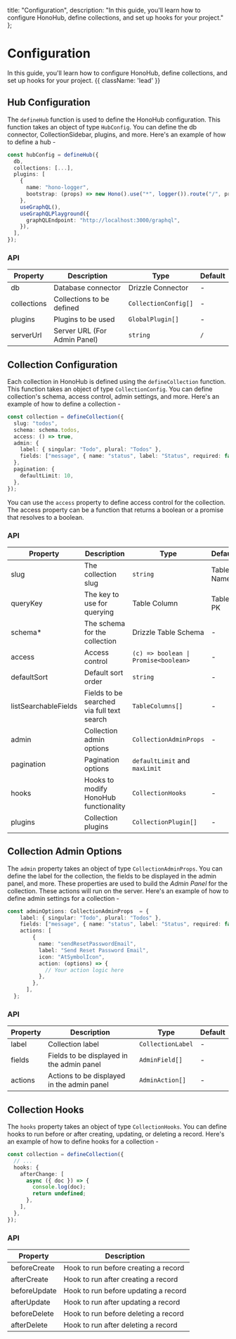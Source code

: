   title: "Configuration",
  description: "In this guide, you'll learn how to configure HonoHub, define collections, and set up hooks for your project."
};

# Configuration

In this guide, you'll learn how to configure HonoHub, define collections, and set up hooks for your project. {{ className: 'lead' }}

## Hub Configuration

The `defineHub` function is used to define the HonoHub configuration. This function takes an object of type `HubConfig`. You can define the db connector, CollectionSidebar, plugins, and more. Here's an example of how to define a hub - 

```ts
const hubConfig = defineHub({
  db,
  collections: [...],
  plugins: [
    {
      name: "hono-logger",
      bootstrap: (props) => new Hono().use("*", logger()).route("/", props.app),
    },
    useGraphQL(),
    useGraphQLPlayground({
      graphQLEndpoint: "http://localhost:3000/graphql",
    }),
  ],
});
```

### API

| Property    | Description                           | Type                                          | Default            |
| ----------- | ------------------------------------- | --------------------------------------------- | ------------------ |
| db          | Database connector                    | Drizzle Connector                                     | -                  |
| collections | Collections to be defined             | `CollectionConfig[]`                         | -                  |
| plugins     | Plugins to be used                    | `GlobalPlugin[]`                             | -                  |
| serverUrl   | Server URL (For Admin Panel)                           | `string`                                      | `/`                  |

## Collection Configuration

Each collection in HonoHub is defined using the `defineCollection` function. This function takes an object of type `CollectionConfig`. You can define collection's schema, access control, admin settings, and more. Here's an example of how to define a collection -

```ts
const collection = defineCollection({
  slug: "todos",
  schema: schema.todos,
  access: () => true,
  admin: {
    label: { singular: "Todo", plural: "Todos" },
    fields: ["message", { name: "status", label: "Status", required: false }],
  },
  pagination: {
    defaultLimit: 10,
  },
});
```

You can use the `access` property to define access control for the collection. The access property can be a function that returns a boolean or a promise that resolves to a boolean.

### API

| Property             | Description                                           | Type                                          | Default            |
| -------------------- | ----------------------------------------------------- | --------------------------------------------- | ------------------ |
| slug                 | The collection slug                                   | `string`                                        | Table's Name          |
| queryKey             | The key to use for querying                           | Table Column                                     | Table's PK |
| schema*               | The schema for the collection                        | Drizzle Table Schema                               | -                  |
| access               | Access control                                        | `(c) => boolean \| Promise<boolean>`                   | -                  |
| defaultSort          | Default sort order                                    | `string`                                      | -                  |
| listSearchableFields | Fields to be searched via full text search | `TableColumns[]`                              | -                  |
| admin                | Collection admin options                              | `CollectionAdminProps`                        | -                  |
| pagination           | Pagination options                                    | `defaultLimit` and `maxLimit` |                    |
| hooks                | Hooks to modify HonoHub functionality                 | `CollectionHooks`                             | -                  |
| plugins              | Collection plugins                                    | `CollectionPlugin[]`                          | -                  |

## Collection Admin Options

The `admin` property takes an object of type `CollectionAdminProps`. You can define the label for the collection, the fields to be displayed in the admin panel, and more. 
These properties are used to build the _Admin Panel_ for the collection. These actions will run on the server. Here's an example of how to define admin settings for a collection -

```ts
const adminOptions: CollectionAdminProps  = {
    label: { singular: "Todo", plural: "Todos" },
    fields: ["message", { name: "status", label: "Status", required: false }],
    actions: [
        {
          name: "sendResetPasswordEmail",
          label: "Send Reset Password Email",
          icon: "AtSymbolIcon",
          action: (options) => {
            // Your action logic here
          },
        },
      ],
  };
```

### API

| Property | Description | Type | Default |
| -------- | ----------- | ---- | ------- |
| label    | Collection label | `CollectionLabel` | - |
| fields   | Fields to be displayed in the admin panel | `AdminField[]` | - |
| actions  | Actions to be displayed in the admin panel | `AdminAction[]` | - |

## Collection Hooks

The `hooks` property takes an object of type `CollectionHooks`. You can define hooks to run before or after creating, updating, or deleting a record. Here's an example of how to define hooks for a collection -

```ts
const collection = defineCollection({
  // ...
  hooks: {
    afterChange: [
      async ({ doc }) => {
        console.log(doc);
        return undefined;
      },
    ],
  },
});
```

### API

| Property       | Description                           |
| -------------- | ------------------------------------- |
| beforeCreate   | Hook to run before creating a record   |
| afterCreate    | Hook to run after creating a record    |
| beforeUpdate   | Hook to run before updating a record   |
| afterUpdate    | Hook to run after updating a record    |
| beforeDelete   | Hook to run before deleting a record   |
| afterDelete    | Hook to run after deleting a record    |